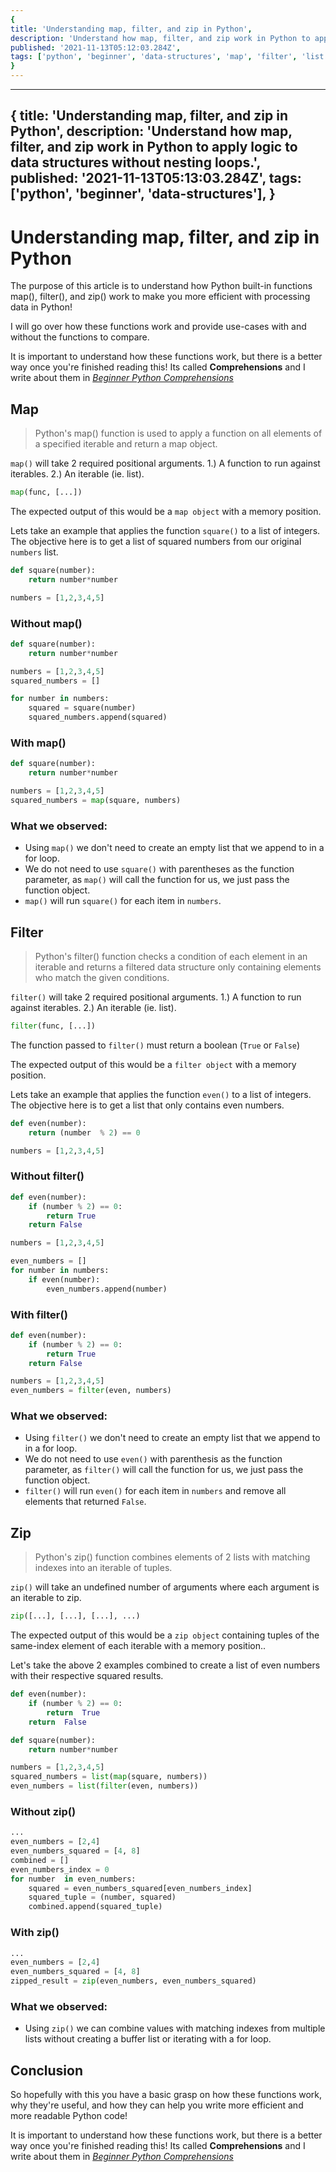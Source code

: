 ```yaml
---
{
title: 'Understanding map, filter, and zip in Python',
description: 'Understand how map, filter, and zip work in Python to apply logic to data structures without nesting loops.',
published: '2021-11-13T05:12:03.284Z',
tags: ['python', 'beginner', 'data-structures', 'map', 'filter', 'list'],
}
---
```

---
{
title: 'Understanding map, filter, and zip in Python',
description: 'Understand how map, filter, and zip work in Python to apply logic to data structures without nesting loops.',
published: '2021-11-13T05:13:03.284Z',
tags: ['python', 'beginner', 'data-structures'],
}
---

#  Understanding map, filter, and zip in Python

The purpose of this article is to understand how Python built-in functions map(), filter(), and zip() work to make you more efficient with processing data in Python!

I will go over how these functions work and provide use-cases with and without the functions to compare.

It is important to understand how these functions work, but there is a better way once you're finished reading this! Its called **Comprehensions** and I write about them in *[Beginner Python Comprehensions](https://dev.to/codespent/beginner-python-list-comprehensions-3jp9)*

## Map

> Python's map() function is used to apply a function on all elements of a specified iterable and return a map object.

`map()` will take 2 required positional arguments. 1.) A function to run against iterables. 2.) An iterable (ie. list).

```python
map(func, [...])
```

The expected output of this would be a `map object` with a memory position.

Lets take an example that applies the function `square()` to a list of integers. The objective here is to get a list of squared numbers from our original `numbers` list.

```python
def square(number):
    return number*number
```

```python
numbers = [1,2,3,4,5]
```

### Without map()
```python
def square(number):
    return number*number

numbers = [1,2,3,4,5]
squared_numbers = []

for number in numbers:
    squared = square(number)
    squared_numbers.append(squared)
```

### With map()
```python
def square(number):
    return number*number

numbers = [1,2,3,4,5]
squared_numbers = map(square, numbers)
```

### What we observed:
- Using `map()` we don't need to create an empty list that we append to in a for loop.
- We do not need to use `square()` with parentheses as the function parameter, as `map()` will call the function for us, we just pass the function object.
- `map()` will run `square()` for each item in `numbers`.

## Filter

> Python's filter() function checks a condition of each element in an iterable and returns a filtered data structure only containing elements who match the given conditions.

`filter()` will take 2 required positional arguments. 1.) A function to run against iterables. 2.) An iterable (ie. list).

```python
filter(func, [...])
```

The function passed to `filter()` must return a boolean (`True` or `False`)

The expected output of this would be a `filter object` with a memory position.

Lets take an example that applies the function `even()` to a list of integers. The objective here is to get a list that only contains even numbers.

```python
def even(number):
    return (number  % 2) == 0
```
```python
numbers = [1,2,3,4,5]
```

### Without filter()
```python
def even(number):
    if (number % 2) == 0:
        return True
    return False

numbers = [1,2,3,4,5]

even_numbers = []
for number in numbers:
    if even(number):
        even_numbers.append(number)
```

### With filter()
```python
def even(number):
    if (number % 2) == 0:
        return True
    return False

numbers = [1,2,3,4,5]
even_numbers = filter(even, numbers)
```

### What we observed:
- Using `filter()` we don't need to create an empty list that we append to in a for loop.
- We do not need to use `even()` with parenthesis as the function parameter, as `filter()` will call the function for us, we just pass the function object.
- `filter()` will run `even()` for each item in `numbers` and remove all elements that returned `False`.

## Zip

> Python's zip() function combines elements of 2 lists with matching indexes into an iterable of tuples.

`zip()` will take an undefined number of arguments where each argument is an iterable to zip.

```python
zip([...], [...], [...], ...)
```

The expected output of this would be a `zip object` containing tuples of the same-index element of each iterable with a memory position..

Let's take the above 2 examples combined to create a list of even numbers with their respective squared results.

```python
def even(number):
    if (number % 2) == 0:
        return  True
    return  False

def square(number):
    return number*number

numbers = [1,2,3,4,5]
squared_numbers = list(map(square, numbers))
even_numbers = list(filter(even, numbers))
```

### Without zip()
```python
...
even_numbers = [2,4]
even_numbers_squared = [4, 8]
combined = []
even_numbers_index = 0
for number  in even_numbers:
    squared = even_numbers_squared[even_numbers_index]
    squared_tuple = (number, squared)
    combined.append(squared_tuple)
```

### With zip()
```python
...
even_numbers = [2,4]
even_numbers_squared = [4, 8]
zipped_result = zip(even_numbers, even_numbers_squared)
```

### What we observed:
- Using `zip()` we can combine values with matching indexes from multiple lists without creating a buffer list or iterating with a for loop.


## Conclusion
So hopefully with this you have a basic grasp on how these functions work, why they're useful, and how they can help you write more efficient and more readable Python code!

It is important to understand how these functions work, but there is a better way once you're finished reading this! Its called **Comprehensions** and I write about them in *[Beginner Python Comprehensions](https://dev.to/codespent/beginner-python-list-comprehensions-3jp9)*